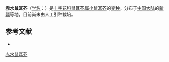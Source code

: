 {{Infraspeciesbox
| name = 赤水鼠耳芥
| status = 
| status_system = 
| image = 
| species link = 小鼠耳芥
| genus = Arabidopsis
| species = pumila
| varietas = alpina
| authority = (Korsh.) O. E. Schulz
}}

'''赤水鼠耳芥'''（[[学名|学名]]：{{lang|la|''Arabidopsis pumila'' var. ''alpina''}}）是[[十字花科|十字花科]][[鼠耳芥属|鼠耳芥属]][[小鼠耳芥|小鼠耳芥]]的[[变种|变种]]。分布于[[中国大陆|中国大陆]]的[[新疆|新疆]]等地，目前尚未由人工引种栽培。

== 参考文献 ==
<div class="references-small">
* {{cite web| url =http://www.bioinfo.cn/db05/KmzwSpecies.php?action=view&id=29439| title =赤水鼠耳芥（变种）| work =《中国高等植物数据库全库》| publisher =中国科学院微生物研究所| author =昆明植物研究所| accessdate =2009-02-26| deadurl =yes| archiveurl =https://web.archive.org/web/20160305053432/http://www.bioinfo.cn/db05/KmzwSpecies.php?action=view&id=29439| archivedate =2016-03-05}}
</div>

[[Category:鼠耳芥属|赤水鼠耳芥]]


{{植物小作品}}